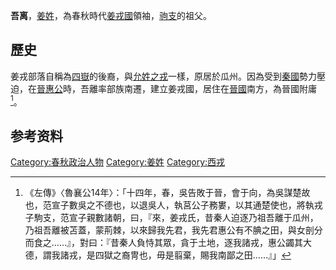 {{Infobox 先秦人物
|名称= 吾离
|图像=
|图说=
|姓=[[姜姓|姜]]
|氏=
|名=
|字=
|别名=
|别字=
|谥号=
|时代=春秋时期
|国家=
|身份=[[姜戎_(民族)|姜戎]]首领
|出生=
|逝世=
|在位=
|父=
|母=
|正妻=
|妾=
|子女=
|太子=
}}
'''吾离'''，[[姜姓|姜姓]]，為春秋時代[[姜戎國|姜戎國]]領袖，[[驹支|驹支]]的祖父。

==歷史==
姜戎部落自稱為[[四嶽|四嶽]]的後裔，與[[允姓之戎|允姓之戎]]一樣，原居於瓜州。因為受到[[秦國|秦國]]勢力壓迫，在[[晉惠公|晉惠公]]時，吾離率部族南遷，建立姜戎國，居住在[[晉國|晉國]]南方，為晉國附庸<ref>《左傳》〈魯襄公14年〉：「十四年，春，吳告敗于晉，會于向，為吳謀楚故也，范宣子數吳之不德也，以退吳人，執莒公子務婁，以其通楚使也，將執戎子駒支，范宣子親數諸朝，曰，『來，姜戎氏，昔秦人迫逐乃祖吾離于瓜州，乃祖吾離被苫蓋，蒙荊棘，以來歸我先君，我先君惠公有不腆之田，與女剖分而食之……』，對曰：『昔秦人負恃其眾，貪于土地，逐我諸戎，惠公蠲其大德，謂我諸戎，是四獄之裔冑也，毋是翦棄，賜我南鄙之田……』」</ref>。

==参考资料==
{{reflist}}

[[Category:春秋政治人物|Category:春秋政治人物]]
[[Category:姜姓|Category:姜姓]]
[[Category:西戎|Category:西戎]]